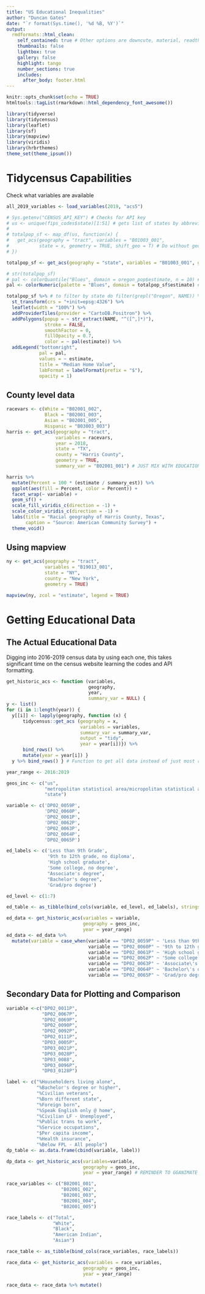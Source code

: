 ```yaml
---
title: "US Educational Inequalities"
author: "Duncan Gates"
date: "`r format(Sys.time(), '%d %B, %Y')`"
output: 
  rmdformats::html_clean: 
    self_contained: true # Other options are downcute, material, readthedown, html_clean, html_docco, lockdown, https://github.com/juba/rmdformats
    thumbnails: false
    lightbox: true
    gallery: false
    highlight: tango
    number_sections: true
    includes:
      after_body: footer.html
---
```


```r
knitr::opts_chunk$set(echo = TRUE)
htmltools::tagList(rmarkdown::html_dependency_font_awesome())
```

```r
library(tidyverse)
library(tidycensus)
library(leaflet)
library(sf)
library(mapview)
library(viridis)
library(hrbrthemes)
theme_set(theme_ipsum())
```

# Tidycensus Capabilities

Check what variables are available

```r
all_2019_variables <- load_variables(2019, "acs5")
```



```r
# Sys.getenv("CENSUS_API_KEY") # Checks for API key
# us <- unique(fips_codes$state)[1:51] # gets list of states by abbreviation
# 
# totalpop_sf <- map_df(us, function(x) {
#   get_acs(geography = "tract", variables = "B01003_001",
#           state = x, geometry = TRUE, shift_geo = T) # Do without geometry = T for more just population information
# })

totalpop_sf <- get_acs(geography = "state", variables = "B01003_001", geometry = TRUE, shift_geo = T)

# str(totalpop_sf)
# pal <- colorQuantile("Blues", domain = oregon_pop$estimate, n = 10) # blue color palette for percentiles
pal <- colorNumeric(palette = "Blues", domain = totalpop_sf$estimate) # Numeric color palette

totalpop_sf %>% # to filter by state do filter(grepl("Oregon", NAME)) %>%
  st_transform(crs = "+init=epsg:4326") %>%
  leaflet(width = "100%") %>%
  addProviderTiles(provider = "CartoDB.Positron") %>%
  addPolygons(popup = ~ str_extract(NAME, "^([^,]*)"),
              stroke = FALSE,
              smoothFactor = 0,
              fillOpacity = 0.7,
              color = ~ pal(estimate)) %>%
  addLegend("bottomright", 
            pal = pal, 
            values = ~ estimate,
            title = "Median Home Value",
            labFormat = labelFormat(prefix = "$"),
            opacity = 1)
```


## County level data

```r
racevars <- c(White = "B02001_002", 
              Black = "B02001_003", 
              Asian = "B02001_005",
              Hispanic = "B03003_003")
harris <- get_acs(geography = "tract",
                  variables = racevars, 
                  year = 2018,
                  state = "TX",
                  county = "Harris County",
                  geometry = TRUE,
                  summary_var = "B02001_001") # JUST MIX WITH EDUCATION
```

```r
harris %>%
  mutate(Percent = 100 * (estimate / summary_est)) %>%
  ggplot(aes(fill = Percent, color = Percent)) +
  facet_wrap(~ variable) +
  geom_sf() +
  scale_fill_viridis_c(direction = -1) +
  scale_color_viridis_c(direction = -1) +
  labs(title = "Racial geography of Harris County, Texas",
       caption = "Source: American Community Survey") +
  theme_void()
```

## Using mapview

```r
ny <- get_acs(geography = "tract",
              variables = "B19013_001",
              state = "NY",
              county = "New York",
              geometry = TRUE)
```

```r
mapview(ny, zcol = "estimate", legend = TRUE)
```



# Getting Educational Data

## The Actual Educational Data

Digging into 2016-2019 census data by using each one, this takes significant time on the census website learning the codes and API formatting.

```r
get_historic_acs <- function (variables, 
                              geography, 
                              year, 
                              summary_var = NULL) {
y <- list()
for (i in 1:length(year)) {
  y[[i]] <- lapply(geography, function (x) {
      tidycensus::get_acs (geography = x, 
                           variables = variables, 
                           summary_var = summary_var, 
                           output = "tidy", 
                           year = year[i])}) %>%
      bind_rows() %>% 
      mutate(year = year[i]) } 
  y %>% bind_rows() } # Function to get all data instead of just most recent

year_range <- 2016:2019

geos_inc <- c("us", 
              "metropolitan statistical area/micropolitan statistical area", 
              "state")

variable <- c('DP02_0059P', 
              'DP02_0060P', 
              'DP02_0061P', 
              'DP02_0062P', 
              'DP02_0063P', 
              'DP02_0064P', 
              'DP02_0065P')

ed_labels <- c('Less than 9th Grade', 
               '9th to 12th grade, no diploma', 
               'High school graduate', 
               'Some college, no degree', 
               "Associate's degree", 
               "Bachelor's degree", 
               'Grad/pro degree')

ed_level <- c(1:7)

ed_table <- as_tibble(bind_cols(variable, ed_level, ed_labels), stringsAsFactors = FALSE)

ed_data <- get_historic_acs(variables = variable, 
                            geography = geos_inc, 
                            year = year_range)
ed_data <- ed_data %>% 
  mutate(variable = case_when(variable == "DP02_0059P" ~ 'Less than 9th Grade',
                              variable == "DP02_0060P" ~ '9th to 12th grade, no diploma',
                              variable == "DP02_0061P" ~ 'High school graduate',
                              variable == "DP02_0062P" ~ 'Some college, no degree',
                              variable == "DP02_0063P" ~ 'Associate\'s degree',
                              variable == "DP02_0064P" ~ 'Bachelor\'s degree',
                              variable == "DP02_0065P" ~ 'Grad/pro degree'))
```


## Secondary Data for Plotting and Comparison

```r
variable <-c("DP02_0011P", 
             "DP02_0067P",
             "DP02_0069P",
             "DP02_0090P", 
             "DP02_0092P", 
             "DP02_0111P", 
             "DP03_0005P", 
             "DP03_0021P", 
             "DP03_0028P",
             "DP03_0088",
             "DP03_0096P",
             "DP03_0128P")

label <- c("%Householders living alone", 
           "%Bachelor's degree or higher", 
           "%Civilian veterans",
           "%Born different state", 
           "%Foreign born",
           "%Speak English only @ home", 
           "%Civilian LF - Unemployed",  
           "%Public trans to work", 
           "%Service occupations", 
           "$Per capita income", 
           "%Health insurance", 
           "%Below FPL - All people")
dp_table <- as.data.frame(cbind(variable, label))

dp_data <- get_historic_acs(variables=variable, 
                            geography = geos_inc, 
                            year = year_range) # REMINDER TO GGANIMATE LAST 5 YEARS

race_variables <- c("B02001_001",
                    "B02001_002",
                    "B02001_003",
                    "B02001_004",
                    "B02001_005")

race_labels <- c("Total",
                 "White",
                 "Black",
                 "American Indian",
                 "Asian")

race_table <- as_tibble(bind_cols(race_variables, race_labels))

race_data <- get_historic_acs(variables = race_variables, 
                            geography = geos_inc, 
                            year = year_range)

race_data <- race_data %>% mutate()






```










